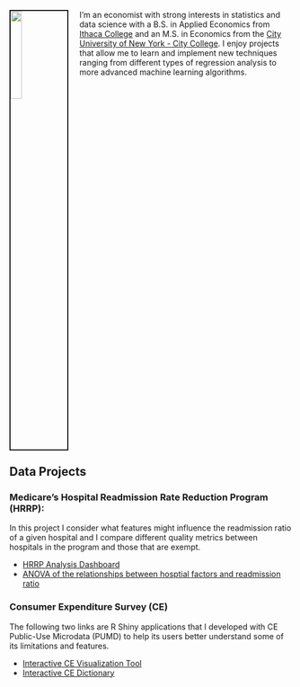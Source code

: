 <link rel="stylesheet" href="styles.css" type="text/css">

<img src="images/arcenis.jpeg" style="width:20%; border:2px solid; margin-right: 20px; margin-bottom: 25px" align="left">

I'm an economist with strong interests in statistics and data science with a B.S. in Applied Economics from [Ithaca College](https://www.ithaca.edu) and an M.S. in Economics from the [City University of New York - City College](https://www.ccny.cuny.edu/). I enjoy projects that allow me to learn and implement new techniques ranging from different types of regression analysis to more advanced machine learning algorithms.

<h2 style="clear: both;">Data Projects</h2>

### Medicare's Hospital Readmission Rate Reduction Program (HRRP):
In this project I consider what features might influence the readmission ratio of a given hospital and I compare different quality metrics between hospitals in the program and those that are exempt.
<ul>
  <li>[HRRP Analysis Dashboard](
  https://arcenis-r.github.io/ajr-dashboards/hrrp-dashboard.html
  )</li>
  <li>[ANOVA of the relationships between hosptial factors and readmission ratio](hrrp-anova.html)
</ul>

### Consumer Expenditure Survey (CE)
The following two links are R Shiny applications that I developed with CE Public-Use Microdata (PUMD) to help its users better understand some of its limitations and features.
<ul>
  <li>[Interactive CE Visualization Tool](https://osmrbls.shinyapps.io/ce_shiny_app/)</li>
  <li>[Interactive CE Dictionary](https://osmrbls.shinyapps.io/Interactive_CE_Dictionary/)</li>
</ul>